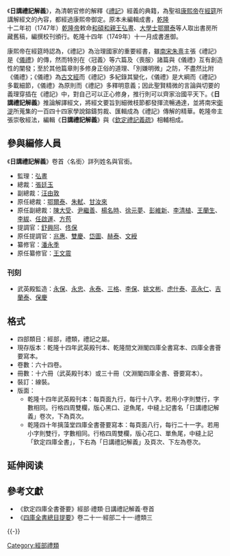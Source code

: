 《'''日講禮記解義'''》，為清朝官修的解釋《[[禮記|禮記]]》經義的典籍，為聖祖[[康熙帝|康熙帝]]在[[經筵|經筵]]所講解經文的內容，都經過康熙帝御定。原本未編輯成書，[[乾隆|乾隆]]十二年初（1747年）[[乾隆帝|乾隆帝]]敕命[[和碩和親王|和碩和親王]][[弘晝|弘晝]]、[[大學士|大學士]][[鄂爾泰|鄂爾泰]]等人取出書房所藏舊稿，編撰校刊頒行。乾隆十四年（1749年）十一月成書進御。

康熙帝在經筵時認為，《禮記》為治理國家的重要經書，雖[[南宋|南宋]][[朱熹|朱熹]]主張《禮記》是《[[儀禮|儀禮]]》的傳，然而特別在〈冠義〉等六篇及〈喪服〉諸篇與《儀禮》互有創造性的闡發；至於其他篇章則多修身正俗的道理、「別嫌明微」之防，不盡然比附《儀禮》；《儀禮》為[[古文經|古文經]]而《禮記》多紀錄其變化，《儀禮》是大綱而《禮記》多載細節，《儀禮》為原則而《禮記》多釋明意義；因此聖賢精微的言論與切要的義理穿插在《禮記》中，對自己可以正心修身，推行則可以齊家治國平天下。《'''日講禮記解義'''》推論解譯經文，將經文要旨到細微枝節都發揮流暢通達，並將南宋[[衛湜|衛湜]]所蒐集的一百四十四家學說鎔鑄剪裁、匯輯成為《禮記》傳解的精華。乾隆帝主張崇敬經法，編輯《'''日講禮記解義'''》與《[[欽定禮記義疏|欽定禮記義疏]]》相輔相成。

== 參與編修人員 ==
《'''日講禮記解義'''》卷首〈名銜〉詳列姓名與官銜。
* 監理：[[弘晝|弘晝]]
* 總裁：[[張廷玉|張廷玉]]
* 副總裁：[[汪由敦|汪由敦]]
* 原任總裁：[[鄂爾泰|鄂爾泰]]、[[朱軾|朱軾]]、[[甘汝來|甘汝來]]
* 原任副總裁：[[陳大受|陳大受]]、[[尹繼善|尹繼善]]、[[楊名時|楊名時]]、[[徐元夢|徐元夢]]、[[彭維新|彭維新]]、[[李清植|李清植]]、[[王蘭生|王蘭生]]、[[李紱|李紱]]、[[任啟運|任啟運]]、[[方苞|方苞]]
* 提調官：[[舒興阿|舒興阿]]、[[佟保|佟保]]
* 原任提調官：[[兆惠|兆惠]]、[[雙慶|雙慶]]、[[岱圖|岱圖]]、[[赫泰|赫泰]]、[[文綬|文綬]]
* 纂修官：[[潘永季|潘永季]]
* 原任纂修官：[[王文震|王文震]]

=== 刊刻 ===
* 武英殿監造：[[永保_(乾隆)|永保]]、[[永忠|永忠]]、[[永泰_(乾隆繙譯)|永泰]]、[[三格|三格]]、[[李保|李保]]、[[姚文彬|姚文彬]]、[[虎什泰|虎什泰]]、[[高永仁|高永仁]]、[[吉蘭泰|吉蘭泰]]、[[保慶_(乾隆)|保慶]]

== 格式 ==
* 四部類目：經部，禮類，禮記之屬。
* 現存版本：乾隆十四年武英殿刊本、乾隆間文淵閣四庫全書寫本、四庫全書薈要寫本。
* 卷數：六十四卷。
* 冊數：十六冊（武英殿刊本）或三十冊（文淵閣四庫全書、薈要寫本）。
* 裝訂：線裝。
* 版面：
** 乾隆十四年武英殿刊本：每頁面九行，每行十八字。若用小字則雙行，字數相同。行格四周雙欄，版心黑口、逆魚尾，中縫上記書名「日講禮記解義」卷次，下為頁次。
** 乾隆四十年摛藻堂四庫全書薈要寫本：每頁面八行，每行二十一字。若用小字則雙行，字數相同。行格四周雙欄，版心花口、單魚尾，中縫上記「欽定四庫全書」，下右為「日講禮記解義」及頁次、下左為卷次。

== 延伸阅读 ==
{{Wikisource further reading}}

== 參考文獻 ==
*《欽定四庫全書薈要》經部·禮類·日講禮記解義·卷首
*《[[四庫全書總目提要|四庫全書總目提要]]》卷二十一·經部二十一·禮類三

{{-}}
{{清朝欽定及奉敕編撰典籍|經}}

[[Category:經部禮類|Category:經部禮類]]